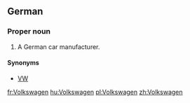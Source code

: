 ==German==
{{wikipedia}}

===Proper noun===
{{infl|de|proper noun}}

# A German car manufacturer.

====Synonyms====
*[[VW]]

[[fr:Volkswagen]]
[[hu:Volkswagen]]
[[pl:Volkswagen]]
[[zh:Volkswagen]]